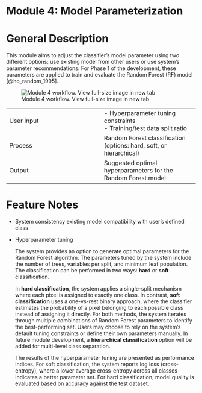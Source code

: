 # Module 4: Model Parameterization {#module-4 .unnumbered}

# General Description

This module aims to adjust the classifier’s model parameter using two different options: use existing model from other users or use system’s parameter recommendations. For Phase 1 of the development, these parameters are applied to train and evaluate the Random Forest (RF) model [@ho_random_1995].

![Module 4 workflow. View full-size image in new tab](images/module4-workflow.png)

|  |  |
|------------------------------------|------------------------------------|
| User Input | \- Hyperparameter tuning constraints<br>- Training/test data split ratio |
| Process | Random Forest classification (options: hard, soft, or hierarchical) |
| Output | Suggested optimal hyperparameters for the Random Forest model |

# Feature Notes

-   System consistency existing model compatibility with user’s defined class

-   Hyperparameter tuning

    The system provides an option to generate optimal parameters for the Random Forest algorithm. The parameters tuned by the system include the number of trees, variables per split, and minimum leaf population. The classification can be performed in two ways: **hard** or **soft** classification.

    In **hard classification**, the system applies a single-split mechanism where each pixel is assigned to exactly one class. In contrast, **soft classification** uses a one-vs-rest binary approach, where the classifier estimates the probability of a pixel belonging to each possible class instead of assigning it directly. For both methods, the system iterates through multiple combinations of Random Forest parameters to identify the best-performing set. Users may choose to rely on the system’s default tuning constraints or define their own parameters manually. In future module development, a **hierarchical classification** option will be added for multi-level class separation.

    The results of the hyperparameter tuning are presented as performance indices. For soft classification, the system reports log loss (cross-entropy), where a lower average cross-entropy across all classes indicates a better parameter set. For hard classification, model quality is evaluated based on accuracy against the test dataset.
